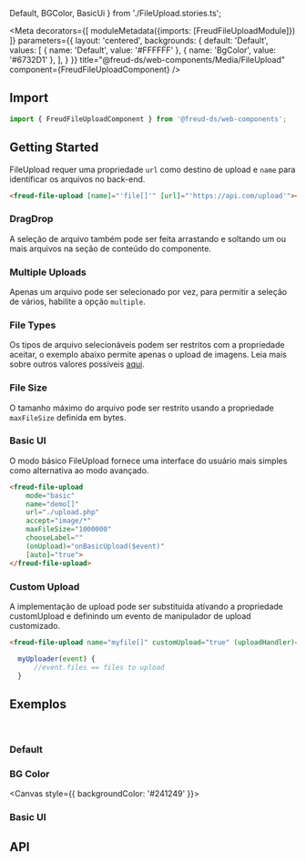   Default,
  BGColor,
  BasicUi
} from './FileUpload.stories.ts';

<Meta
  decorators={[
    moduleMetadata({imports: [FreudFileUploadModule]})
  ]}
  parameters={{
    layout: 'centered',
    backgrounds: {
      default: 'Default',
      values: [
        { name: 'Default', value: '#FFFFFF' },
        { name: 'BgColor', value: '#6732D1' },
      ],
    }
  }}
  title="@freud-ds/web-components/Media/FileUpload"
  component={FreudFileUploadComponent}
/>

<FreudHeaderComponent
  title="File Upload"
  description="FileUpload é um uploader avançado com suporte para arrastar e soltar, uploads de vários arquivos, upload automático, rastreamento de progresso e validações."
/>

## <a id="importing"></a>Import

```ts
import { FreudFileUploadComponent } from '@freud-ds/web-components';
```

## Getting Started
FileUpload requer uma propriedade `url` como destino de upload e `name` para identificar os arquivos no back-end.
```html
<freud-file-upload [name]="'file[]'" [url]="'https://api.com/upload'"></freud-file-upload>
```

### DragDrop
A seleção de arquivo também pode ser feita arrastando e soltando um ou mais arquivos na seção de conteúdo do componente.

### Multiple Uploads
Apenas um arquivo pode ser selecionado por vez, para permitir a seleção de vários, habilite a opção `multiple`.

### File Types
Os tipos de arquivo selecionáveis podem ser restritos com a propriedade aceitar, o exemplo abaixo permite apenas o
upload de imagens. Leia mais sobre outros valores possíveis <a href="https://www.w3schools.com/tags/att_input_accept.asp" target="_blank">aqui</a>.

### File Size
O tamanho máximo do arquivo pode ser restrito usando a propriedade `maxFileSize` definida em bytes.

### Basic UI
O modo básico FileUpload fornece uma interface do usuário mais simples como alternativa ao modo avançado.
```html
<freud-file-upload
    mode="basic"
    name="demo[]"
    url="./upload.php"
    accept="image/*"
    maxFileSize="1000000"
    chooseLabel=""
    (onUpload)="onBasicUpload($event)"
    [auto]="true">
</freud-file-upload>
```

### Custom Upload
A implementação de upload pode ser substituída ativando a propriedade customUpload e definindo um evento de manipulador de upload customizado.
```html
<freud-file-upload name="myfile[]" customUpload="true" (uploadHandler)="myUploader($event)"></freud-file-upload>
```
```ts
  myUploader(event) {
      //event.files == files to upload
  }
```

## <a id="exemplos"></a>Exemplos
<br />

### Default
<Canvas>
  <Story story={Default}/>
</Canvas>

### BG Color
<Canvas style={{ backgroundColor: '#241249' }}>
  <Story story={BGColor}/>
</Canvas>

### Basic UI
<Canvas>
  <Story story={BasicUi}/>
</Canvas>

## <a id="api"></a>API

<ArgsTable of={FreudFileUploadComponent} />
